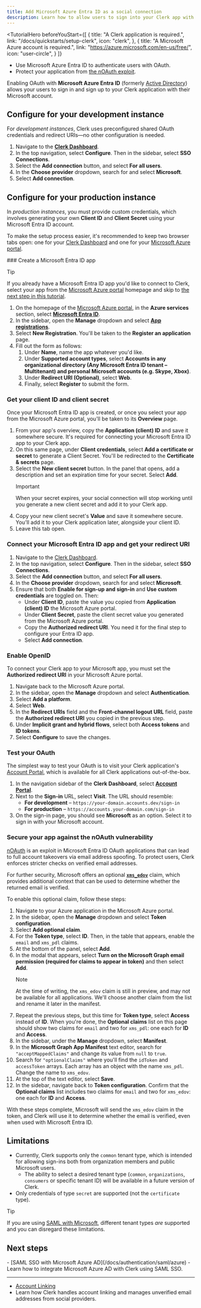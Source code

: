 ```yaml
---
title: Add Microsoft Azure Entra ID as a social connection
description: Learn how to allow users to sign into your Clerk app with their Microsoft account using OAuth.
---
```


<TutorialHero
  beforeYouStart={[
    {
      title: "A Clerk application is required.",
      link: "/docs/quickstarts/setup-clerk",
      icon: "clerk",
    },
    {
      title: "A Microsoft Azure account is required.",
      link: "https://azure.microsoft.com/en-us/free/",
      icon: "user-circle",
    }
  ]}
>
  - Use Microsoft Azure Entra ID to authenticate users with OAuth.
  - Protect your application from [the nOAuth exploit](https://www.descope.com/blog/post/noauth).
</TutorialHero>

Enabling OAuth with **Microsoft Azure Entra ID** (formerly [Active Directory](https://learn.microsoft.com/en-us/entra/fundamentals/new-name)) allows your users to sign in and sign up to your Clerk application with their Microsoft account.

## Configure for your development instance

For _development instances_, Clerk uses preconfigured shared OAuth credentials and redirect URIs—no other configuration is needed.

1. Navigate to the [**Clerk Dashboard**](https://dashboard.clerk.com/last-active?path=user-authentication/sso-connections).
1. In the top navigation, select **Configure**. Then in the sidebar, select **SSO Connections**.
1. Select the **Add connection** button, and select **For all users**.
1. In the **Choose provider** dropdown, search for and select **Microsoft**.
1. Select **Add connection**.

## Configure for your production instance

In _production instances_, you must provide custom credentials, which involves generating your own **Client ID** and **Client Secret** using your Microsoft Entra ID account.

To make the setup process easier, it's recommended to keep two browser tabs open: one for your [Clerk Dashboard](https://dashboard.clerk.com/last-active?path=user-authentication/sso-connections) and one for your [Microsoft Azure portal](https://portal.azure.com).

<Steps>
  ### Create a Microsoft Entra ID app

  > [!TIP]
  > If you already have a Microsoft Entra ID app you'd like to connect to Clerk, select your app from the [Microsoft Azure portal](https://portal.azure.com/#home) homepage and skip to [the next step in this tutorial](#get-your-client-id-and-client-secret).

  1. On the homepage of the [Microsoft Azure portal](https://portal.azure.com/#home), in the **Azure services** section, select [**Microsoft Entra ID**](https://portal.azure.com/#view/Microsoft_AAD_IAM/ActiveDirectoryMenuBlade/~/Overview).
  1. In the sidebar, open the **Manage** dropdown and select **[App registrations](https://portal.azure.com/#view/Microsoft_AAD_IAM/ActiveDirectoryMenuBlade/~/RegisteredApps)**.
  1. Select **New Registration**. You'll be taken to the **Register an application** page.
  1. Fill out the form as follows:
     1. Under **Name**, name the app whatever you'd like.
     1. Under **Supported account types**, select **Accounts in any organizational directory (Any Microsoft Entra ID tenant – Multitenant) and personal Microsoft accounts (e.g. Skype, Xbox)**.
     1. Under **Redirect URI (Optional)**, select **Web**.
     1. Finally, select **Register** to submit the form.

  ### Get your client ID and client secret

  Once your Microsoft Entra ID app is created, or once you select your app from the Microsoft Azure portal, you'll be taken to its **Overview** page.

  1. From your app's overview, copy the **Application (client) ID** and save it somewhere secure. It's required for connecting your Microsoft Entra ID app to your Clerk app.
  1. On this same page, under **Client credentials**, select **Add a certificate or secret** to generate a Client Secret. You'll be redirected to the **Certificate & secrets** page.
  1. Select the **New client secret** button. In the panel that opens, add a description and set an expiration time for your secret. Select **Add**.
     > [!IMPORTANT]
     > When your secret expires, your social connection will stop working until you generate a new client secret and add it to your Clerk app.
  1. Copy your new client secret's **Value** and save it somewhere secure. You'll add it to your Clerk application later, alongside your client ID.
  1. Leave this tab open.

  ### Connect your Microsoft Entra ID app and get your redirect URI

  1. Navigate to the [Clerk Dashboard](https://dashboard.clerk.com/last-active?path=user-authentication/sso-connections).
  1. In the top navigation, select **Configure**. Then in the sidebar, select **SSO Connections**.
  1. Select the **Add connection** button, and select **For all users**.
  1. In the **Choose provider** dropdown, search for and select **Microsoft**.
  1. Ensure that both **Enable for sign-up and sign-in** and **Use custom credentials** are toggled on. Then:
     - Under **Client ID**, paste the value you copied from **Application (client) ID** the Microsoft Azure portal.
     - Under **Client Secret**, paste the client secret value you generated from the Microsoft Azure portal.
     - Copy the **Authorized redirect URI**. You need it for the final step to configure your Entra ID app.
     - Select **Add connection**.

  ### Enable OpenID

  To connect your Clerk app to your Microsoft app, you must set the **Authorized redirect URI** in your Microsoft Azure portal.

  1. Navigate back to the Microsoft Azure portal.
  1. In the sidebar, open the **Manage** dropdown and select **Authentication**.
  1. Select **Add a platform**.
  1. Select **Web**.
  1. In the **Redirect URIs** field and the **Front-channel logout URL** field, paste the **Authorized redirect URI** you copied in the previous step.
  1. Under **Implicit grant and hybrid flows**, select both **Access tokens** and **ID tokens**.
  1. Select **Configure** to save the changes.

  ### Test your OAuth

  The simplest way to test your OAuth is to visit your Clerk application's [Account Portal](/docs/customization/account-portal/overview), which is available for all Clerk applications out-of-the-box.

  1. In the navigation sidebar of the **Clerk Dashboard**, select [**Account Portal**](https://dashboard.clerk.com/last-active?path=account-portal).
  1. Next to the **Sign-in** URL, select **Visit**. The URL should resemble:
     - **For development** – `https://your-domain.accounts.dev/sign-in`
     - **For production** – `https://accounts.your-domain.com/sign-in`
  1. On the sign-in page, you should see **Microsoft** as an option. Select it to sign in with your Microsoft account.

  ### Secure your app against the nOAuth vulnerability

  [nOAuth](https://www.descope.com/blog/post/noauth) is an exploit in Microsoft Entra ID OAuth applications that can lead to full account takeovers via email address spoofing. To protect users, Clerk enforces stricter checks on verified email addresses.

  For further security, Microsoft offers an optional [**`xms_edov`**](https://learn.microsoft.com/en-us/entra/identity-platform/migrate-off-email-claim-authorization#using-the-xms_edov-optional-claim-to-determine-email-verification-status-and-migrate-users) claim, which provides additional context that can be used to determine whether the returned email is verified.

  To enable this optional claim, follow these steps:

  1. Navigate to your Azure application in the Microsoft Azure portal.
  1. In the sidebar, open the **Manage** dropdown and select **Token configuration**.
  1. Select **Add optional claim**.
  1. For the **Token type**, select **ID**. Then, in the table that appears, enable the `email` and `xms_pdl` claims.
  1. At the bottom of the panel, select **Add**.
  1. In the modal that appears, select **Turn on the Microsoft Graph email permission (required for claims to appear in token)** and then select **Add**.
     > [!NOTE]
     > At the time of writing, the `xms_edov` claim is still in preview, and may not be available for all applications. We'll choose another claim from the list and rename it later in the manifest.
  1. Repeat the previous steps, but this time for **Token type**, select **Access** instead of **ID**. When you're done, the **Optional claims** list on this page should show two claims for `email` and two for `xms_pdl`: one each for **ID** and **Access**.
  1. In the sidebar, under the **Manage** dropdown, select **Manifest**.
  1. In the **Microsoft Graph App Manifest** text editor, search for `"acceptMappedClaims"` and change its value from `null` to `true`.
  1. Search for `"optionalClaims"` where you'll find the `idToken` and `accessToken` arrays. Each array has an object with the name `xms_pdl`. Change the name to `xms_edov`.
  1. At the top of the text editor, select **Save**.
  1. In the sidebar, navigate back to **Token configuration**. Confirm that the **Optional claims** list includes two claims for `email` and two for `xms_edov`: one each for **ID** and **Access**.

  With these steps complete, Microsoft will send the `xms_edov` claim in the token, and Clerk will use it to determine whether the email is verified, even when used with Microsoft Entra ID.
</Steps>

## Limitations

- Currently, Clerk supports only the `common` tenant type, which is intended for allowing sign-ins both from organization members and public Microsoft users.
  - The ability to select a desired tenant type (`common`, `organizations`, `consumers` or specific tenant ID) will be available in a future version of Clerk.
- Only credentials of type `secret` are supported (not the `certificate` type).

> [!TIP]
> If you are using [SAML with Microsoft](/docs/authentication/saml/azure), different tenant types _are_ supported and you can disregard these limitations.

## Next steps

<Cards>
  - [SAML SSO with Microsoft Azure AD](/docs/authentication/saml/azure)
  - Learn how to integrate Microsoft Azure AD with Clerk using SAML SSO.

  ---

  - [Account Linking](/docs/authentication/social-connections/account-linking)
  - Learn how Clerk handles account linking and manages unverified email addresses from social providers.
</Cards>

